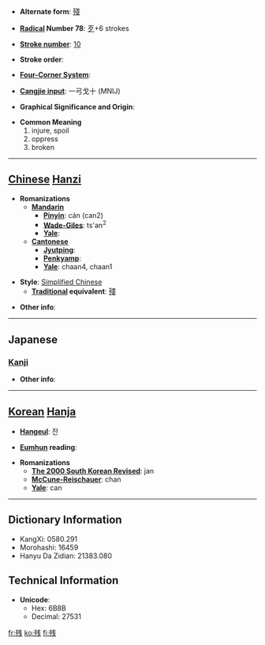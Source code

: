 * '''Alternate form''': [[殘]]

* '''[[Wiktionary:Chinese radical index| Radical]] Number 78''': [[Wiktionary:Chinese radical index 歹|歹]]+6 strokes

* '''[[Wiktionary:Chinese total strokes index|Stroke number]]''': [[Wiktionary:Chinese total strokes index 10|10]]

* '''Stroke order''': 

* '''[[Wiktionary:Chinese four corner index|Four-Corner System]]''': 

* '''[[Wiktionary:Chinese Cangjie index|Cangjie input]]''': 一弓戈十 (MNIJ)

* '''Graphical Significance and Origin''': 

* '''Common Meaning'''
*#injure, spoil
*# oppress
*# broken


----

== [[Chinese]] [[Hanzi]] ==

* '''Romanizations'''
** '''[[Mandarin]]'''
*** '''[[Pinyin]]''': cán (can2)
*** '''[[Wade-Giles]]''': ts'an<sup>2</sup>
*** '''[[Yale]]''': 
** '''[[Cantonese]]'''
*** '''[[Jyutping]]''':
*** '''[[Penkyamp]]''': 
*** '''[[Yale]]''': chaan4, chaan1

* '''Style''': [[Simplified Chinese]] 
** '''[[Traditional Chinese|Traditional]] equivalent''': [[殘]]

* '''Other info''': 

----

==Japanese==
===[[Kanji]]===
{{kanji|on readings=[[ざん]] (zan), [[さん]] (san)
|kun readings=[[のこる]] (nokoru), [[そこなう]] (sokonau), [[のこす]] (nokosu)
}}

* '''Other info''':  

----

== [[Korean]] [[Hanja]] ==

* '''[[Hangeul]]''': 잔

* '''[[Eumhun]] reading''': 

* '''Romanizations'''
** '''[[The 2000 South Korean Revised Romanization|The 2000 South Korean Revised]]''': jan
** '''[[McCune-Reischauer]]''': chan
** '''[[Yale]]''': can

----

== Dictionary Information ==

* KangXi: 0580.291
* Morohashi: 16459
* Hanyu Da Zidian: 21383.080

== Technical Information ==

* '''Unicode''':
** Hex: 6B8B
** Decimal: 27531

[[fr:残]]
[[ko:残]]
[[fi:残]]
